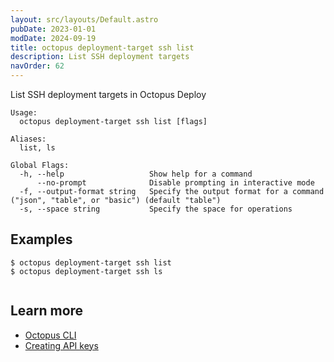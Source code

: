 ```yaml
---
layout: src/layouts/Default.astro
pubDate: 2023-01-01
modDate: 2024-09-19
title: octopus deployment-target ssh list
description: List SSH deployment targets
navOrder: 62
---
```


List SSH deployment targets in Octopus Deploy

```
Usage:
  octopus deployment-target ssh list [flags]

Aliases:
  list, ls

Global Flags:
  -h, --help                   Show help for a command
      --no-prompt              Disable prompting in interactive mode
  -f, --output-format string   Specify the output format for a command ("json", "table", or "basic") (default "table")
  -s, --space string           Specify the space for operations

```

## Examples

<SamplesInstance />

```
$ octopus deployment-target ssh list
$ octopus deployment-target ssh ls


```

## Learn more

- [Octopus CLI](/docs/octopus-rest-api/cli)
- [Creating API keys](/docs/octopus-rest-api/how-to-create-an-api-key)